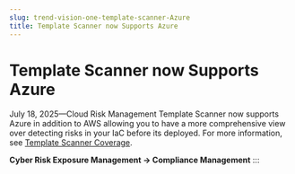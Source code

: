 ```yaml
---
slug: trend-vision-one-template-scanner-Azure
title: Template Scanner now Supports Azure
---
```

# Template Scanner now Supports Azure

July 18, 2025—Cloud Risk Management Template Scanner now supports Azure in addition to AWS allowing you to have a more comprehensive view over detecting risks in your IaC before its deployed. For more information, see [Template Scanner Coverage](template-scanner-coverage.mdx).

**Cyber Risk Exposure Management → Compliance Management**
:::
